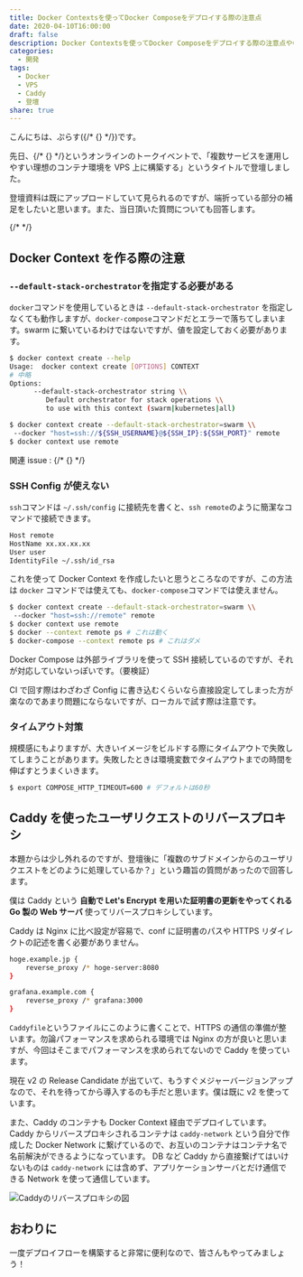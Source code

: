 ```yaml
---
title: Docker Contextsを使ってDocker Composeをデプロイする際の注意点
date: 2020-04-10T16:00:00
draft: false
description: Docker Contextsを使ってDocker Composeをデプロイする際の注意点やCaddyを使ってユーザのリクエストをリバースプロキシする方法について解説しています。
categories:
  - 開発
tags:
  - Docker
  - VPS
  - Caddy
  - 登壇
share: true
---
```



こんにちは、ぷらす({/* {<link href="https://twitter.com/p1ass" text="@p1ass" >} */})です。

先日、{/* {<link href="https://camphor.connpass.com/event/167947/" text="CAMPHOR- DAY 2020" >} */}というオンラインのトークイベントで、「複数サービスを運用しやすい理想のコンテナ環境を VPS 上に構築する」というタイトルで登壇しました。

登壇資料は既にアップロードしていて見られるのですが、端折っている部分の補足をしたいと思います。また、当日頂いた質問についても回答します。

<script
  async
  class="speakerdeck-embed"
  data-id="388f5d3e4da2482ba946db5c2f84d480"
  data-ratio="1.33333333333333"
  src="//speakerdeck.com/assets/embed.js"
></script>

{/* <!--more--> */}

## Docker Context を作る際の注意

### `--default-stack-orchestrator`を指定する必要がある

`docker`コマンドを使用しているときは `--default-stack-orchestrator` を指定しなくても動作しますが、`docker-compose`コマンドだとエラーで落ちてしまいます。swarm に繋いているわけではないですが、値を設定しておく必要があります。

```bash
$ docker context create --help
Usage:  docker context create [OPTIONS] CONTEXT
# 中略
Options:
      --default-stack-orchestrator string \\
         Default orchestrator for stack operations \\
         to use with this context (swarm|kubernetes|all)

$ docker context create --default-stack-orchestrator=swarm \\
 --docker "host=ssh://${SSH_USERNAME}@${SSH_IP}:${SSH_PORT}" remote
$ docker context use remote
```

関連 issue : {/* {<link href="https://github.com/docker/compose/issues/7319" text="Failed to execute script docker-compose when doing docker-compose up on SSH context" >} */}

### SSH Config が使えない

`ssh`コマンドは `~/.ssh/config` に接続先を書くと、`ssh remote`のように簡潔なコマンドで接続できます。

```bash
Host remote
HostName xx.xx.xx.xx
User user
IdentityFile ~/.ssh/id_rsa
```

これを使って Docker Context を作成したいと思うところなのですが、この方法は `docker` コマンドでは使えても、`docker-compose`コマンドでは使えません。

```bash
$ docker context create --default-stack-orchestrator=swarm \\
 --docker "host=ssh://remote" remote
$ docker context use remote
$ docker --context remote ps # これは動く
$ docker-compose --context remote ps # これはダメ
```

Docker Compose は外部ライブラリを使って SSH 接続しているのですが、それが対応していないっぽいです。（要検証）

CI で回す際はわざわざ Config に書き込むくらいなら直接設定してしまった方が楽なのであまり問題にならないですが、ローカルで試す際は注意です。

### タイムアウト対策

規模感にもよりますが、大きいイメージをビルドする際にタイムアウトで失敗してしまうことがあります。失敗したときは環境変数でタイムアウトまでの時間を伸ばすとうまくいきます。

```bash
$ export COMPOSE_HTTP_TIMEOUT=600 # デフォルトは60秒
```

## Caddy を使ったユーザリクエストのリバースプロキシ

本題からは少し外れるのですが、登壇後に「複数のサブドメインからのユーザリクエストをどのように処理しているか？」という趣旨の質問があったので回答します。

僕は Caddy という **自動で Let's Encrypt を用いた証明書の更新をやってくれる Go 製の Web サーバ** 使ってリバースプロキシしています。

<ExLinkCard url="https://caddyserver.com/" />

Caddy は Nginx に比べ設定が容易で、conf に証明書のパスや HTTPS リダイレクトの記述を書く必要がありません。

```bash
hoge.example.jp {
	reverse_proxy /* hoge-server:8080
}

grafana.example.com {
	reverse_proxy /* grafana:3000
}
```

`Caddyfile`というファイルにこのように書くことで、HTTPS の通信の準備が整います。勿論パフォーマンスを求められる環境では Nginx の方が良いと思いますが、今回はそこまでパフォーマンスを求められてないので Caddy を使っています。

現在 v2 の Release Candidate が出ていて、もうすぐメジャーバージョンアップなので、それを待ってから導入するのも手だと思います。僕は既に v2 を使っています。

また、Caddy のコンテナも Docker Context 経由でデプロイしています。  
Caddy からリバースプロキシされるコンテナは `caddy-network` という自分で作成した Docker Network に繋げているので、お互いのコンテナはコンテナ名で名前解決ができるようになっています。
DB など Caddy から直接繋げてはいけないものは `caddy-network` には含めず、アプリケーションサーバとだけ通信できる Network を使って通信しています。

![Caddyのリバースプロキシの図](caddy.jpg)

## おわりに

一度デプロイフローを構築すると非常に便利なので、皆さんもやってみましょう！
